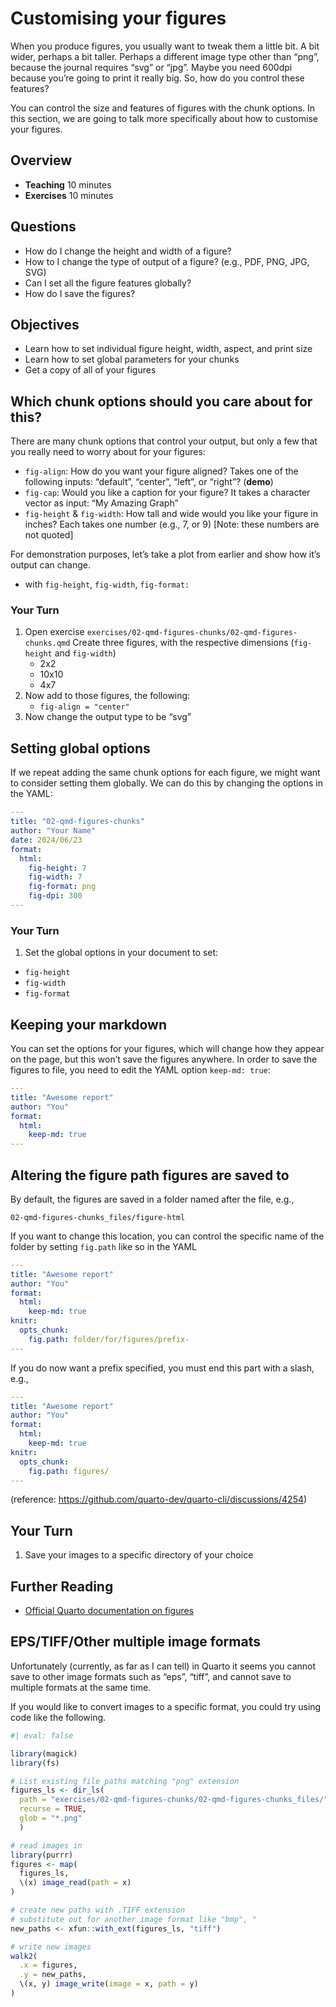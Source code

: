 # Customising your figures

When you produce figures, you usually want to tweak them a little bit. A bit wider, perhaps a bit taller. Perhaps a different image type other than "png", because the journal requires "svg" or "jpg". Maybe you need 600dpi because you're going to print it really big. So, how do you control these features?

You can control the size and features of figures with the chunk options. In this section, we are going to talk more specifically about how to customise your figures.

## Overview

* **Teaching** 10 minutes
* **Exercises** 10 minutes

## Questions

* How do I change the height and width of a figure?
* How to I change the type of output of a figure? (e.g., PDF, PNG, JPG, SVG)
* Can I set all the figure features globally?
* How do I save the figures?

## Objectives

* Learn how to set individual figure height, width, aspect, and print size
* Learn how to set global parameters for your chunks
* Get a copy of all of your figures

## Which chunk options should you care about for this?

There are many chunk options that control your output, but only a few that you really need to worry about for your figures:

- `fig-align`: How do you want your figure aligned? Takes one of the following inputs: "default", "center", "left", or "right"? (**demo**)
- `fig-cap`: Would you like a caption for your figure? It takes a character vector as input: "My Amazing Graph"
- `fig-height` & `fig-width`: How tall and wide would you like your figure in inches? Each takes one number (e.g., 7, or 9) [Note: these numbers are not quoted]


<!-- - `out.height` & `out.width`: The height and width of your plot in the final file. This can be handy if you like the current aspect ratio of your plot, but you want to shrink it by say 50% - which you would do with "50%". You can also include LaTeX output or HTML output. Say for example, ".8//linewidth" or "8cm" for LaTeX, or "300px" for HTML. 

These are no longer an option in Quarto
-->

For demonstration purposes, let's take a plot from earlier and show how it's output can change.

* with `fig-height`, `fig-width`, `fig-format: `


### Your Turn {.exercise}

1. Open exercise `exercises/02-qmd-figures-chunks/02-qmd-figures-chunks.qmd` Create three figures, with the respective dimensions (`fig-height` and `fig-width`)
    * 2x2
    * 10x10
    * 4x7
2. Now add to those figures, the following:
    * `fig-align = "center"`
3. Now change the output type to be "svg"

## Setting global options

If we repeat adding the same chunk options for each figure, we might want to consider setting them globally. We can do this by changing the options in the YAML:

```yaml
---
title: "02-qmd-figures-chunks"
author: "Your Name"
date: 2024/06/23
format: 
  html:
    fig-height: 7
    fig-width: 7
    fig-format: png
    fig-dpi: 300
---
```

### Your Turn {.exercise}

1. Set the global options in your document to set:
  * `fig-height`
  * `fig-width`
  * `fig-format`

## Keeping your markdown {.demo}

You can set the options for your figures, which will change how they appear on the page, but this won't save the figures anywhere. In order to save the figures to file, you need to edit the YAML option `keep-md: true`:

```YAML
---
title: "Awesome report"
author: "You"
format: 
  html:
    keep-md: true
---
```

## Altering the figure path figures are saved to

By default, the figures are saved in a folder named after the file, e.g., 

`02-qmd-figures-chunks_files/figure-html`

If you want to change this location, you can control the specific name of the folder by setting `fig.path` like so in the YAML

```yaml
---
title: "Awesome report"
author: "You"
format: 
  html:
    keep-md: true
knitr:
  opts_chunk:
    fig.path: folder/for/figures/prefix-
---
```

If you do now want a prefix specified, you must end this part with a slash, e.g., 

```yaml
---
title: "Awesome report"
author: "You"
format: 
  html:
    keep-md: true
knitr:
  opts_chunk:
    fig.path: figures/
---
```

(reference: [https://github.com/quarto-dev/quarto-cli/discussions/4254](https://github.com/quarto-dev/quarto-cli/discussions/4254))

## Your Turn {.exercise}

1. Save your images to a specific directory of your choice

## Further Reading

- [Official Quarto documentation on figures](https://quarto.org/docs/computations/r.html#output-formats)

## EPS/TIFF/Other multiple image formats

Unfortunately (currently, as far as I can tell) in Quarto it seems you cannot save to other image formats such as "eps", "tiff", and cannot save to multiple formats at the same time.

If you would like to convert images to a specific format, you could try using code like the following.

```r
#| eval: false

library(magick)
library(fs)

# List existing file paths matching "png" extension
figures_ls <- dir_ls(
  path = "exercises/02-qmd-figures-chunks/02-qmd-figures-chunks_files/",
  recurse = TRUE,
  glob = "*.png"
  )

# read images in
library(purrr)
figures <- map(
  figures_ls,
  \(x) image_read(path = x)
)

# create new paths with .TIFF extension
# substitute out for another image format like "bmp", "
new_paths <- xfun::with_ext(figures_ls, "tiff")

# write new images
walk2(
  .x = figures,
  .y = new_paths,
  \(x, y) image_write(image = x, path = y)
)

```

